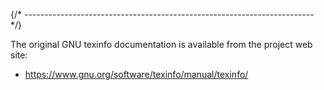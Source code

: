 
{/* ------------------------------------------------------------------------ */}

The original GNU texinfo documentation is available from
the project web site:

- https://www.gnu.org/software/texinfo/manual/texinfo/
